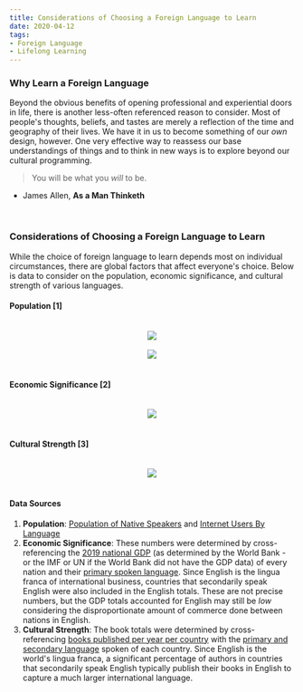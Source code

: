 ```yaml
---
title: Considerations of Choosing a Foreign Language to Learn
date: 2020-04-12
tags:
- Foreign Language
- Lifelong Learning
---
```


### Why Learn a Foreign Language

Beyond the obvious benefits of opening professional and experiential doors in life, there is another less-often referenced reason to consider. Most of people's thoughts, beliefs, and tastes are merely a reflection of the time and geography of their lives. We have it in us to become something of our *own* design, however. One very effective way to reassess our base understandings of things and to think in new ways is to explore beyond our cultural programming.

> You will be what you <em>will</em> to be.
- James Allen, **As a Man Thinketh**

<br />

### Considerations of Choosing a Foreign Language to Learn

While the choice of foreign language to learn depends most on individual circumstances, there are global factors that affect everyone's choice. Below is data to consider on the population, economic significance, and cultural strength of various languages.
<br />

#### Population [1]

<br />

<center>
  <img src="NativeSpeakersPerLanguage.svg" />
</center>

<br />

<center>
  <img src="InternetUsersByLanguage.svg" />
</center>

<br />

#### Economic Significance [2]

<br />

<center>
  <img src="2019GDPPerLanguage.svg" />
</center>

<br />

#### Cultural Strength [3]

<br />
<center>
  <img src="BooksPublishedPerLanguage.svg" />
</center>
<br />

#### Data Sources

1. **Population**:
<a href="https://en.wikipedia.org/wiki/List_of_languages_by_number_of_native_speakers" target="default">Population of Native Speakers</a> and <a href="https://en.wikipedia.org/wiki/Languages_used_on_the_Internet" target="default">Internet Users By Language</a>
2. **Economic Significance**:
  These numbers were determined by cross-referencing the <a href="https://en.wikipedia.org/wiki/List_of_countries_by_GDP_(nominal)">2019 national GDP</a> (as determined by the World Bank - or the IMF or UN if the World Bank did not have the GDP data) of every nation and their <a href="https://en.wikipedia.org/wiki/List_of_official_languages_by_country_and_territory" target="default">primary spoken language</a>. Since English is the lingua franca of international business, countries that secondarily speak English were also included in the English totals. These are not precise numbers, but the GDP totals accounted for English may still be *low* considering the disproportionate amount of commerce done between nations in English.
3. **Cultural Strength**:
  The book totals were determined by cross-referencing <a href="https://en.wikipedia.org/wiki/Books_published_per_country_per_year" target="default">books published per year per country</a> with the <a href="https://en.wikipedia.org/wiki/List_of_official_languages_by_country_and_territory" target="default">primary and secondary language</a> spoken of each country. Since English is the world's lingua franca, a significant percentage of authors in countries that secondarily speak English typically publish their books in English to capture a much larger international language.
